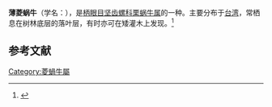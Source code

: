 {{Speciesbox
| name = 薄菱蜗牛
| image = 
| image_width = 
| genus = Coniglobus
| species = melleus
| authority = (Pfeiffer, 1865)
}}
'''薄菱蜗牛'''（学名：''{{lang|la|Coniglobus melleus}}''），是[[柄眼目|柄眼目]][[坚齿螺科|坚齿螺科]][[栗蜗牛属|栗蜗牛属]]的一种。主要分布于[[台湾|台湾]]，常栖息在树林底层的落叶层，有时亦可在矮灌木上发现。<ref>{{cite web|url=http://shell.sinica.edu.tw/chinese/shellbase_detail.php?science_no=2038|title=国际贝库：薄菱蜗牛|publisher=台湾贝类资料库|accessdate=2009-08-11|archive-date=2016-03-04|archive-url=https://web.archive.org/web/20160304210944/http://shell.sinica.edu.tw/chinese/shellbase_detail.php?science_no=2038|dead-url=no}}</ref>

== 参考文献 ==
{{reflist|2}}

[[Category:菱蝸牛屬|Category:菱蝸牛屬]]